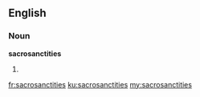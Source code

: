 ==English==

===Noun===
'''sacrosanctities'''
# {{plural of|[[sacrosanctity]]}}

[[fr:sacrosanctities]]
[[ku:sacrosanctities]]
[[my:sacrosanctities]]